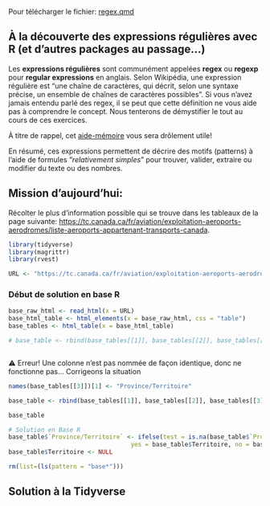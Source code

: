 ::: callout-important
Pour télécharger le fichier: [regex.qmd](/assets/fichier/_regex.qmd)
:::

## À la découverte des expressions régulières avec R (et d'autres packages au passage...)

Les **expressions régulières** sont communément appelées **regex** ou
**regexp** pour **regular expressions** en anglais. Selon Wikipédia, une
expression régulière est "une chaîne de caractères, qui décrit, selon une
syntaxe précise, un ensemble de chaînes de caractères possibles". Si vous
n'avez jamais entendu parlé des regex, il se peut que cette définition ne vous
aide pas à comprendre le concept. Nous tenterons de démystifier le tout au
cours de ces exercices.

À titre de rappel, cet
[aide-mémoire](https://raw.githubusercontent.com/rstudio/cheatsheets/main/translations/french/regex_fr.pdf)
vous sera drôlement utile!

En résumé, ces expressions permettent de décrire des motifs (patterns) à l'aide
de formules "*relativement simples*" pour trouver, valider, extraire ou
modifier du texte ou des nombres.

## Mission d'aujourd'hui:

Récolter le plus d'information possible qui se trouve dans les tableaux de la
page suivante:
<https://tc.canada.ca/fr/aviation/exploitation-aeroports-aerodromes/liste-aeroports-appartenant-transports-canada>.

```r
library(tidyverse)
library(magrittr)
library(rvest)

```

```r
URL <- "https://tc.canada.ca/fr/aviation/exploitation-aeroports-aerodromes/liste-aeroports-appartenant-transports-canada"
```

### Début de solution en base R

```r
base_raw_html <- read_html(x = URL)
base_html_table <- html_elements(x = base_raw_html, css = "table")
base_tables <- html_table(x = base_html_table)

# base_table <- rbind(base_tables[[1]], base_tables[[2]], base_tables[[3]])



```

⚠️ Erreur! Une colonne n'est pas nommée de façon identique, donc ne fonctionne
pas... Corrigeons la situation

```r

names(base_tables[[3]])[1] <- "Province/Territoire"

base_table <- rbind(base_tables[[1]], base_tables[[2]], base_tables[[3]])

base_table

# Solution en Base R
base_table$`Province/Territoire` <- ifelse(test = is.na(base_table$`Province/Territoire`),
                                  yes = base_table$Territoire, no = base_table$`Province/Territoire`)
base_table$Territoire <- NULL

rm(list=(ls(pattern = "base*")))
```

## Solution à la Tidyverse

```r

```
